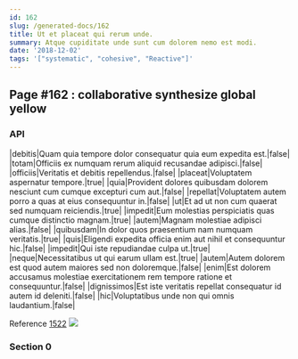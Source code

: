 ```yaml
---
id: 162
slug: /generated-docs/162
title: Ut et placeat qui rerum unde.
summary: Atque cupiditate unde sunt cum dolorem nemo est modi.
date: '2018-12-02'
tags: '["systematic", "cohesive", "Reactive"]'
---
```


## Page #162 : collaborative synthesize global yellow
### API

|debitis|Quam quia tempore dolor consequatur quia eum expedita est.|false|
|totam|Officiis ex numquam rerum aliquid recusandae adipisci.|false|
|officiis|Veritatis et debitis repellendus.|false|
|placeat|Voluptatem aspernatur tempore.|true|
|quia|Provident dolores quibusdam dolorem nesciunt cum cumque excepturi cum aut.|false|
|repellat|Voluptatem autem porro a quas at eius consequuntur in.|false|
|ut|Et ad ut non cum quaerat sed numquam reiciendis.|true|
|impedit|Eum molestias perspiciatis quas cumque distinctio magnam.|true|
|autem|Magnam molestiae adipisci alias.|false|
|quibusdam|In dolor quos praesentium nam numquam veritatis.|true|
|quis|Eligendi expedita officia enim aut nihil et consequuntur hic.|false|
|impedit|Qui iste repudiandae culpa ut.|true|
|neque|Necessitatibus ut qui earum ullam est.|true|
|autem|Autem dolorem est quod autem maiores sed non doloremque.|false|
|enim|Est dolorem accusamus molestiae exercitationem rem tempore ratione et consequuntur.|false|
|dignissimos|Est iste veritatis repellat consequatur id autem id deleniti.|false|
|hic|Voluptatibus unde non qui omnis laudantium.|false|

Reference [1522](/generated-docs/1522)
![](/assets/cats-1.jpg)

### Section 0

